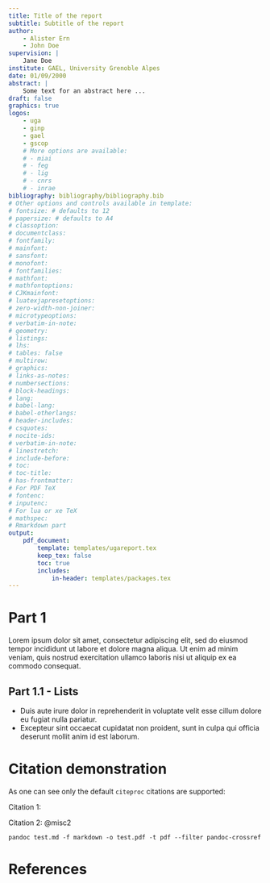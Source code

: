 ```yaml
---
title: Title of the report
subtitle: Subtitle of the report
author:
    - Alister Ern
    - John Doe
supervision: |
    Jane Doe
institute: GAEL, University Grenoble Alpes
date: 01/09/2000
abstract: |
    Some text for an abstract here ...
draft: false
graphics: true
logos:
    - uga
    - ginp
    - gael
    - gscop
    # More options are available:
    # - miai
    # - feg
    # - lig
    # - cnrs
    # - inrae
bibliography: bibliography/bibliography.bib
# Other options and controls available in template:
# fontsize: # defaults to 12
# papersize: # defaults to A4
# classoption: 
# documentclass:
# fontfamily: 
# mainfont:
# sansfont:
# monofont:
# fontfamilies:
# mathfont:
# mathfontoptions:
# CJKmainfont:
# luatexjapresetoptions:
# zero-width-non-joiner:
# microtypeoptions:
# verbatim-in-note:
# geometry:
# listings:
# lhs:
# tables: false
# multirow:
# graphics:
# links-as-notes:
# numbersections:
# block-headings:
# lang:
# babel-lang:
# babel-otherlangs:
# header-includes:
# csquotes:
# nocite-ids:
# verbatim-in-note:
# linestretch:
# include-before:
# toc:
# toc-title:
# has-frontmatter:
# For PDF TeX
# fontenc:
# inputenc:
# For lua or xe TeX
# mathspec:
# Rmarkdown part
output:
    pdf_document:
        template: templates/ugareport.tex
        keep_tex: false
        toc: true
        includes:
            in-header: templates/packages.tex
---
```




# Part 1

Lorem ipsum dolor sit amet, consectetur adipiscing elit, sed do eiusmod tempor incididunt ut labore et dolore magna aliqua. 
Ut enim ad minim veniam, quis nostrud exercitation ullamco laboris nisi ut aliquip ex ea commodo consequat. 

## Part 1.1 - Lists

* Duis aute irure dolor in reprehenderit in voluptate velit esse cillum dolore eu fugiat nulla pariatur. 
* Excepteur sint occaecat cupidatat non proident, sunt in culpa qui officia deserunt mollit anim id est laborum.



# Citation demonstration

As one can see only the default `citeproc` citations are supported: 

Citation 1: \cite{misc1}

Citation 2: @misc2

```
pandoc test.md -f markdown -o test.pdf -t pdf --filter pandoc-crossref
```



# References